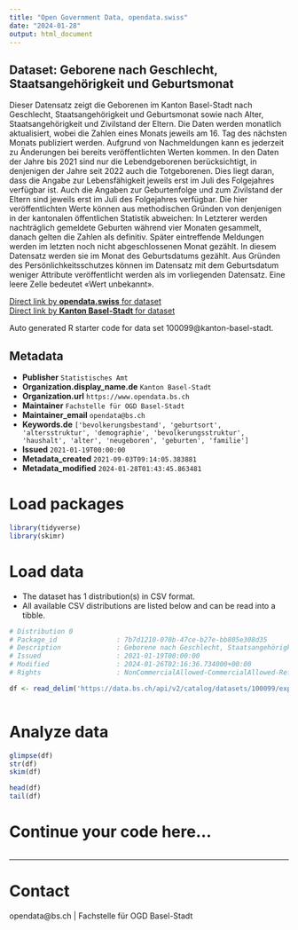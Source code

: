 ```yaml
---
title: "Open Government Data, opendata.swiss"
date: "2024-01-28"
output: html_document
---
```


## Dataset: Geborene nach Geschlecht, Staatsangehörigkeit und Geburtsmonat

Dieser Datensatz zeigt die Geborenen im Kanton Basel-Stadt nach Geschlecht, Staatsangehörigkeit und Geburtsmonat sowie nach Alter, Staatsangehörigkeit und Zivilstand der Eltern. Die Daten werden monatlich aktualisiert, wobei die Zahlen eines Monats jeweils am 16. Tag des nächsten Monats publiziert werden. Aufgrund von Nachmeldungen kann es jederzeit zu Änderungen bei bereits veröffentlichten Werten kommen. In den Daten der Jahre bis 2021 sind nur die Lebendgeborenen berücksichtigt, in denjenigen der Jahre seit 2022 auch die Totgeborenen. Dies liegt daran, dass die Angabe zur Lebensfähigkeit jeweils erst im Juli des Folgejahres verfügbar ist. Auch die Angaben zur Geburtenfolge und zum Zivilstand der Eltern sind jeweils erst im Juli des Folgejahres verfügbar. Die hier veröffentlichten Werte können aus methodischen Gründen von denjenigen in der kantonalen öffentlichen Statistik abweichen: In Letzterer werden nachträglich gemeldete Geburten während vier Monaten gesammelt, danach gelten die Zahlen als definitiv. Später eintreffende Meldungen werden im letzten noch nicht abgeschlossenen Monat gezählt. In diesem Datensatz werden sie im Monat des Geburtsdatums gezählt. Aus Gründen des Persönlichkeitsschutzes können im Datensatz mit dem Geburtsdatum weniger Attribute veröffentlicht werden als im vorliegenden Datensatz. Eine leere Zelle bedeutet «Wert unbekannt».

[Direct link by **opendata.swiss** for dataset](https://opendata.swiss/de/dataset/geborene-nach-geschlecht-staatsangehorigkeit-und-geburtsmonat)<br>
[Direct link by **Kanton Basel-Stadt** for dataset](https://data.bs.ch/explore/dataset/100099/)

Auto generated R starter code for data set 100099@kanton-basel-stadt.

## Metadata

- **Publisher** `Statistisches Amt`
- **Organization.display_name.de** `Kanton Basel-Stadt`
- **Organization.url** `https://www.opendata.bs.ch`
- **Maintainer** `Fachstelle für OGD Basel-Stadt`
- **Maintainer_email** `opendata@bs.ch`
- **Keywords.de** `['bevolkerungsbestand', 'geburtsort', 'altersstruktur', 'demographie', 'bevolkerungsstruktur', 'haushalt', 'alter', 'neugeboren', 'geburten', 'familie']`
- **Issued** `2021-01-19T00:00:00`
- **Metadata_created** `2021-09-03T09:14:05.383881`
- **Metadata_modified** `2024-01-28T01:43:45.863481`


# Load packages

```r

library(tidyverse)
library(skimr)

```

# Load data

-   The dataset has 1 distribution(s) in CSV format.
-   All available CSV distributions are listed below and can be read into a tibble.

```r

# Distribution 0
# Package_id               : 7b7d1210-070b-47ce-b27e-bb805e308d35
# Description              : Geborene nach Geschlecht, Staatsangehörigkeit und Geburtsmonat (csv)
# Issued                   : 2021-01-19T00:00:00
# Modified                 : 2024-01-26T02:16:36.734000+00:00
# Rights                   : NonCommercialAllowed-CommercialAllowed-ReferenceRequired

df <- read_delim('https://data.bs.ch/api/v2/catalog/datasets/100099/exports/csv')



```

# Analyze data

```r

glimpse(df)
str(df)
skim(df)

head(df)
tail(df)

```

# Continue your code here...

```r

```

------------------------------------------------------------------------

# Contact

opendata@bs.ch | Fachstelle für OGD Basel-Stadt
